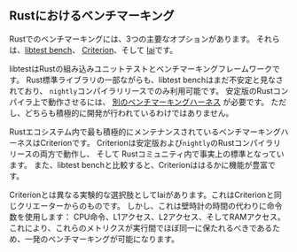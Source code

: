 ## Rustにおけるベンチマーキング

Rustでのベンチマーキングには、3つの主要なオプションがあります。
それらは、[libtest bench](/learn/benchmarking/rust/libtest-bench/)、
[Criterion](/learn/benchmarking/rust/criterion/)、そして
[Iai](/learn/benchmarking/rust/iai/)です。

libtestはRustの組み込みユニットテストとベンチマーキングフレームワークです。
Rust標準ライブラリの一部ながらも、libtest benchはまだ不安定と見なされており、
`nightly`コンパイラリリースでのみ利用可能です。
安定版のRustコンパイラ上で動作させるには、
[別のベンチマーキングハーネス](https://github.com/bluss/bencher)
が必要です。
ただし、どちらも積極的に開発が行われているわけではありません。

Rustエコシステム内で最も積極的にメンテナンスされているベンチマーキングハーネスはCriterionです。
Criterionは安定版および`nightly`のRustコンパイラリリースの両方で動作し、
そして Rustコミュニティ内で事実上の標準となっています。
また、libtest benchと比較すると、Criterionははるかに機能が豊富です。

Criterionとは異なる実験的な選択肢としてIaiがあります。これはCriterionと同じクリエーターからのものです。
しかし、これは壁時計の時間の代わりに命令数を使用します：
CPU命令、L1アクセス、L2アクセス、そしてRAMアクセス。
これにより、これらのメトリクスが実行間でほぼ同一に保たれるべきであるため、一発のベンチマーキングが可能になります。